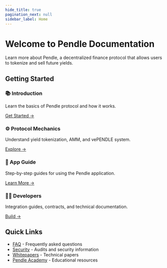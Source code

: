 ```yaml
---
hide_title: true
pagination_next: null
sidebar_label: Home
---
```


# Welcome to Pendle Documentation

Learn more about Pendle, a decentralized finance protocol that allows users to tokenize and sell future yields.

## Getting Started

<div className="home-cards">
  <div className="card-section">
    <h3>📚 Introduction</h3>
    <p>Learn the basics of Pendle protocol and how it works.</p>
    <a href="/docs/Introduction">Get Started →</a>
  </div>
  
  <div className="card-section">
    <h3>⚙️ Protocol Mechanics</h3>
    <p>Understand yield tokenization, AMM, and vePENDLE system.</p>
    <a href="/docs/ProtocolMechanics/Glossary">Explore →</a>
  </div>
  
  <div className="card-section">
    <h3>📱 App Guide</h3>
    <p>Step-by-step guides for using the Pendle application.</p>
    <a href="/docs/AppGuide/UsingPendle">Learn More →</a>
  </div>
  
  <div className="card-section">
    <h3>👨‍💻 Developers</h3>
    <p>Integration guides, contracts, and technical documentation.</p>
    <a href="/docs/Developers/Overview">Build →</a>
  </div>
</div>

## Quick Links

- [FAQ](/docs/FAQ) - Frequently asked questions
- [Security](/docs/Security) - Audits and security information
- [Whitepapers](https://github.com/pendle-finance/pendle-v2-resources/tree/main/whitepapers) - Technical papers
- [Pendle Academy](https://pendle.gitbook.io/pendle-academy) - Educational resources